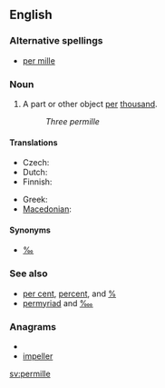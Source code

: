 {{wikipedia}}
==English==

===Alternative spellings===
* [[per mille]]

===Noun===
{{en-noun|permille}}

# A part or other object [[per]] [[thousand]].
#: ''Three permille''

====Translations====
{{trans-top|per thousand}}
* Czech: {{t+|cs|promile|n}}
* Dutch: {{t-|nl|promille}}
* Finnish: {{t-|fi|promilli}}
{{trans-mid}}
* Greek: {{t|el|τοις χιλίοις|sc=Grek}}
* [[Macedonian]]: {{t|mk|промил|m|tr=promíl|sc=Cyrl|xs=Macedonian}}
{{trans-bottom}}

====Synonyms====
* [[‰]]

===See also===
* [[per cent]], [[percent]], and [[%]]
* [[permyriad]] and [[‱]]

===Anagrams===
* {{alphagram|eeillmpr}}
* [[impeller#English|impeller]]

[[sv:permille]]